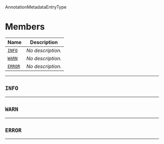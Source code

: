 AnnotationMetadataEntryType <a name="AnnotationMetadataEntryType" id="cdktf.AnnotationMetadataEntryType"></a>

# Members <a name="Members" id="Members"></a>

| **Name** | **Description** |
| --- | --- |
| <code><a href="#cdktf.AnnotationMetadataEntryType.INFO">INFO</a></code> | *No description.* |
| <code><a href="#cdktf.AnnotationMetadataEntryType.WARN">WARN</a></code> | *No description.* |
| <code><a href="#cdktf.AnnotationMetadataEntryType.ERROR">ERROR</a></code> | *No description.* |

---

## `INFO` <a name="INFO" id="cdktf.AnnotationMetadataEntryType.INFO"></a>

---


## `WARN` <a name="WARN" id="cdktf.AnnotationMetadataEntryType.WARN"></a>

---


## `ERROR` <a name="ERROR" id="cdktf.AnnotationMetadataEntryType.ERROR"></a>

---

